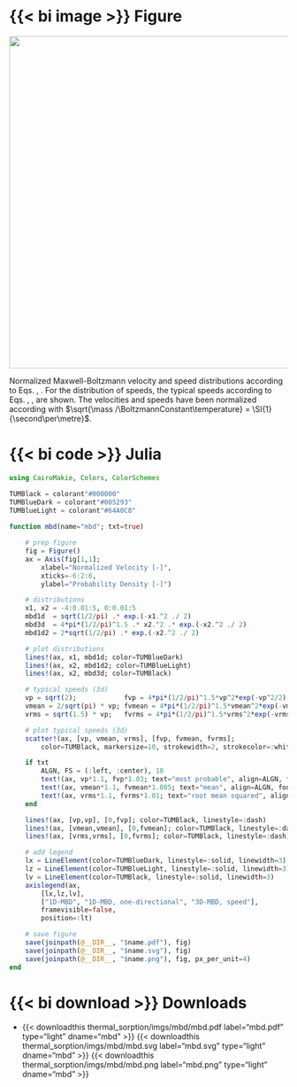 ::: {.column-page-right}
::: {.panel-tabset}

# {{< bi image >}} Figure

::: {#fig-mbd}
![](/documentation/drivers/thermal_sorption/imgs/mbd/mbd.svg){width="600px"}

Normalized Maxwell-Boltzmann velocity and speed distributions according to Eqs. \eqref{eq:mbd_1d}, \eqref{eq:mbd_speed_3d}. For the distribution of speeds, the typical speeds according to Eqs. \eqref{eq:mbd_most_probable_speed}, \eqref{eq:mbd_mean_speed}, \eqref{eq:mbd_rms} are shown. The velocities and speeds have been normalized according with $\sqrt{\mass /\BoltzmannConstant\temperature} = \SI{1}{\second\per\metre}$.
:::

# {{< bi code >}} Julia
```julia
using CairoMakie, Colors, ColorSchemes

TUMBlack = colorant"#000000"
TUMBlueDark = colorant"#005293"
TUMBlueLight = colorant"#64A0C8"
    
function mbd(name="mbd"; txt=true)

    # prep figure
    fig = Figure()
    ax = Axis(fig[1,1];
        xlabel="Normalized Velocity [-]",
        xticks=-6:2:6,
        ylabel="Probability Density [-]")

    # distributions
    x1, x2 = -4:0.01:5, 0:0.01:5
    mbd1d  = sqrt(1/2/pi) .* exp.(-x1.^2 ./ 2)
    mbd3d  = 4*pi*(1/2/pi)^1.5 .* x2.^2 .* exp.(-x2.^2 ./ 2)
    mbd1d2 = 2*sqrt(1/2/pi) .* exp.(-x2.^2 ./ 2)

    # plot distributions
    lines!(ax, x1, mbd1d; color=TUMBlueDark)
    lines!(ax, x2, mbd1d2; color=TUMBlueLight)
    lines!(ax, x2, mbd3d; color=TUMBlack)

    # typical speeds (3d)
    vp = sqrt(2);            fvp = 4*pi*(1/2/pi)^1.5*vp^2*exp(-vp^2/2)
    vmean = 2/sqrt(pi) * vp; fvmean = 4*pi*(1/2/pi)^1.5*vmean^2*exp(-vmean^2/2)
    vrms = sqrt(1.5) * vp;   fvrms = 4*pi*(1/2/pi)^1.5*vrms^2*exp(-vrms^2/2)

    # plot typical speeds (3d)
    scatter!(ax, [vp, vmean, vrms], [fvp, fvmean, fvrms]; 
        color=TUMBlack, markersize=10, strokewidth=2, strokecolor=:white)

    if txt
        ALGN, FS = (:left, :center), 10
        text!(ax, vp*1.1, fvp*1.03; text="most probable", align=ALGN, fontsize=FS)
        text!(ax, vmean*1.1, fvmean*1.005; text="mean", align=ALGN, fontsize=FS)
        text!(ax, vrms*1.1, fvrms*1.01; text="root mean squared", align=ALGN, fontsize=FS)
    end

    lines!(ax, [vp,vp], [0,fvp]; color=TUMBlack, linestyle=:dash)
    lines!(ax, [vmean,vmean], [0,fvmean]; color=TUMBlack, linestyle=:dash)
    lines!(ax, [vrms,vrms], [0,fvrms]; color=TUMBlack, linestyle=:dash)

    # add legend
    lx = LineElement(color=TUMBlueDark, linestyle=:solid, linewidth=3)
    lz = LineElement(color=TUMBlueLight, linestyle=:solid, linewidth=3)
    lv = LineElement(color=TUMBlack, linestyle=:solid, linewidth=3)
    axislegend(ax, 
        [lx,lz,lv], 
        ["1D-MBD", "1D-MBD, one-directional", "3D-MBD, speed"], 
        framevisible=false,
        position=:lt)

    # save figure
    save(joinpath(@__DIR__, "$name.pdf"), fig)
    save(joinpath(@__DIR__, "$name.svg"), fig)
    save(joinpath(@__DIR__, "$name.png"), fig, px_per_unit=4)
end
```

# {{< bi download >}}  Downloads

* {{< downloadthis thermal_sorption/imgs/mbd/mbd.pdf label="mbd.pdf" type="light" dname="mbd" >}} {{< downloadthis thermal_sorption/imgs/mbd/mbd.svg label="mbd.svg" type="light" dname="mbd" >}} {{< downloadthis thermal_sorption/imgs/mbd/mbd.png label="mbd.png" type="light" dname="mbd" >}}

:::
:::